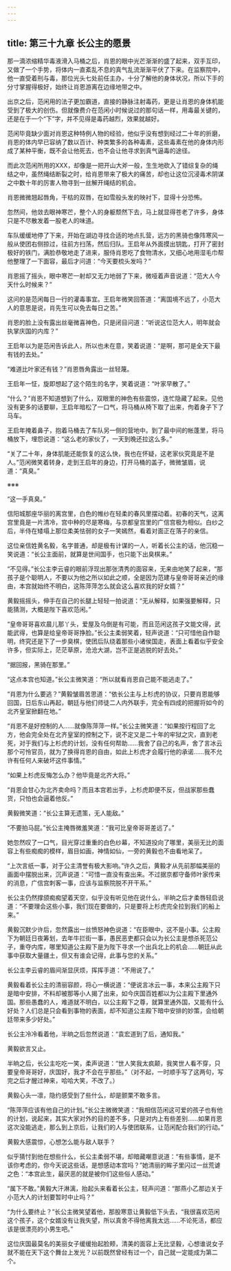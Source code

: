 ```yaml
---
---
---
```

title: 第三十九章 长公主的愿景
---




那一滴浓缩精华毒液滑入马桶之后，肖恩的眼中光芒渐渐的盛了起来，双手互印，又做了一个手势，将体内一直紊乱不息的真气乱流渐渐平伏了下来。在监察院中，他一直受着刑与毒，那位光头七处前任主办，十分了解他的身体状况，所以下手的分寸掌握得极好，始终让肖恩游离在边缘地带之中。

出京之后，范闲用的法子更加霸道，直接的静脉注射毒药，更是让肖恩的身体机能受到了极大的创伤。但就像费介在范闲小时候说过的那句话一样，用毒最关键的，还是在于一个“下”字，并不见得是毒药越烈，效果就越好。

范闲毕竟缺少面对肖恩这种特例人物的经验，他似乎没有想到经过二十年的折磨，肖恩的体内早已容纳了数以百计、种类繁多的各种毒素，这些毒素在他的身体内形成了某种平衡，既不会让他死去，也不会让他寻求到真气逼毒的途径。

而此次范闲所用的XXX，却像是一把开山大斧一般，生生地砍入了错综复杂的绳结之中，虽然绳结断裂之时，给肖恩带来了极大的痛苦，却也让这位沉浸毒术阴谋之中数十年的厉害人物寻到一丝解开绳结的机会。

肖恩微微翘起唇角，干枯的双唇，在如雪般头发的映衬下，显得十分恐怖。

忽然间，他敛去眼神寒芒，整个人的身躯颓然下去，马上就显得苍老了许多，身体只是不尽散发着一股老人的味道。

车队缓缓地停了下来，开始在湖边寻找合适的地点扎营，远方的黑骑也像阵寒风一般从使团右侧掠过，往前方扫荡，然后归队。王启年从外面摸出钥匙，打开了密封极好的铁门，满脸恭敬地走了进来，服侍肖恩吃了食物清水，又细心地用湿毛巾帮他整理了一下面容，最后才问道：“今天要梳头发吗？”

肖恩摇了摇头，眼中寒芒一射却又无力地弱了下来，微哑着声音说道：“范大人今天什么时候来？”

这问的是范闲每日一行的灌毒事宜。王启年微笑回答道：“离国境不远了，小范大人的意思是说，肖先生可以免去每日之苦。”

肖恩的脸上没有露出丝毫微喜神色，只是闭目问道：“听说这位范大人，明年就会执掌庆国的内库？”

王启年以为是范闲告诉此人，所以也未在意，笑着说道：“是啊，那可是全天下最有钱的去处。”

“难道比叶家还有钱？”肖恩唇角露出一丝轻蔑。

王启年一怔，旋即想起了这个陌生的名字，笑着说道：“叶家早散了。”

“什么？”肖恩不知道想到了什么，双眼里的神色有些震惊，连忙隐藏了起来。见他没有更多的话要聊，王启年暗松了一口气，将马桶从椅下取了出来，佝着身子下了马车。

王启年掩着鼻子，抱着马桶去了车队另一侧的营地中。到了最中间的帐蓬里，将马桶放下，埋怨说道：“这么老的家伙了，一天到晚还拉这么多。”

“关了二十年，身体肌能还能恢复的这么快，我也在怀疑，这老家伙究竟是不是人。”范闲微笑着转身，走到王启年的身边，打开马桶的盖子，微微皱眉，说道：“真臭。”

※※※

“这一手真臭。”

信阳城那座华丽的离宫里，白色的帷纱在轻柔的春风里摆动着。初春的天气，这离宫里竟是一片清冷，宫中种的尽是寒梅，与京都皇宫里的广信宫极为相似。白纱之后，半侍在矮塌上那位柔美怯弱的女子一笑嫣然，看着对面正在落子的亲信。

这位亲信姓黄名毅，名字普通，却是极有计谋的一人，听着长公主的话，他沉稳一笑说道：“长公主面前，就算是世间国手，也只能下出臭棋来。”

“不见得。”长公主李云睿的眼前浮现出那张清秀的面容来，无来由地笑了起来，“那孩子是个聪明人，不要以为他之所以如此之顺，全是因为范建与皇帝哥哥亲近的缘由，本宫就始终不明白，这陈萍萍怎么就会这么喜欢我的好女婿？”

黄毅摇摇头，伸手在自己的长腿上轻轻一拍说道：“无从解释，如果强要解释，只能猜测，大概是陛下喜欢范闲。”

“皇帝哥哥喜欢晨儿那丫头，爱屋及乌倒是有可能，而且范闲这孩子文能文得，武能武得，也算是给皇帝哥哥挣脸。”长公主柔弱笑着，轻声说道：“只可惜他自作聪明，终究还是下了一步臭棋，使团后队绕着那些小诸侯国走，表面上看着似乎安全许多，但实际上，茫茫草原，沧沧大湖，岂不正是逃脱的好去处。”

“据回报，黑骑在那里。”

“这点本宫也知道。”长公主微笑道：“所以就看肖恩自己能不能逃走了。”

“肖恩为什么要逃？”黄毅皱眉苦思道：“依长公主与上杉虎的协议，只要肖恩能够回国，日后东山再起，朝廷与他们师徒二人内外联手，完全有四成的把握将如今的北齐皇室掀翻在地。”

“肖恩不是好控制的人……就像陈萍萍一样。”长公主微笑道：“如果按行程回了北方，他会完全处在北齐皇室的控制之下，说不定又是二十年的牢狱之灾，直到老死，对于我们与上杉虎的计划，没有任何帮助……我舍了自己的名声，舍了言冰云那个可怜官员，就为了换得肖恩的自由，如此上杉虎才会履行他的承诺……我不允许有任何人来破坏这件事情。”

“如果上杉虎反悔怎么办？他毕竟是北齐大将。”

“肖恩会甘心为北齐卖命吗？而且本宫若出手，上杉虎即便不反，但战家那些蠢货，只怕也会逼着他反。”

黄毅微笑道：“长公主算无遗策，无人能敌。”

“不要拍马屁。”长公主掩唇微羞笑道：“我可比皇帝哥哥差远了。”

她忽然叹了一口气，目光穿过重重的白色纱幕，不知道投向了哪里，美丽无比的面容上有些痴痴的模样，眉目如画，神情如仙，一旁的黄毅也不由看地呆了。

“上次言纸一事，对于公主清誉有极大影响。”许久之后，黄毅才从先前那幅美丽的画面中摆脱出来，沉声说道：“可惜一直没有查出来。不过据京都守备师叶家传来的消息，广信宫刺客一事，应该与监察院脱不开干系。”

长公主仍然撑颌痴痴望着天空，似乎没有听见他在说什么，半晌之后才柔唇轻启说道：“不要理会这些小事，我们现在要做的，只是要将上杉虎完全拉到我们的船上来。”

黄毅沉默少许后，忽然露出一丝愤怒神色说道：“在臣眼中，这不是小事。公主殿下为朝廷日夜筹划，去年牛拦街一事，愚民恶吏都只会以为长公主是想杀死范公子，重夺内库，哪里知道公主殿下是为陛下寻求一个出兵北上的机会……朝廷从此事中获取大量疆土，但又有谁会记得，此事与您的关系。”

长公主李云睿的眉间渐显厌烦，挥挥手道：“不用说了。”

黄毅看着长公主的清丽容颜，将心一横说道：“便说言冰云一事，本来公主殿下只是暗中安排，不料却被那等小人揭了出来，如今庆国百姓都以为公主殿下里通外国。那些愚蠢的人，难道就不明白，以公主殿下之尊，就算里通外国，又能有什么好处？人们总是只会看到事物的表面，却不知道公主殿下暗中安排的妙策，会给朝廷带来多少好处。”

长公主冷冷看着他，半晌之后忽然说道：“袁宏道到了后，通知我。”

黄毅欲言又止。

半晌之后，长公主吃吃一笑，柔声说道：“世人笑我太疯颠，我笑世人看不穿，只要皇帝哥哥好，庆国好，我才不会在乎那些。”（对不起，一时顺手写了这两句，写完之后才醒过神来，哈哈大笑，不改了。）

黄毅心头一凛，隐约感受到了些什么，却是颤栗不敢多言。

“陈萍萍应该有他自己的计划。”长公主微微笑道：“我相信范闲这可爱的孩子也有他的计划，说起来，其实大家对外的目的差不多，只是对内上有些差别……如果肖恩这次没能逃走，那么到上京后，让我们的人与使团联系，让范闲配合我们的行动。”

黄毅大感震惊，心想怎么能与敌人联手？

似乎猜忖到他在想些什么，长公主柔弱不堪，却暗藏嘲意说道：“有些事情，是不该你考虑的，你今天说这些话，是想感动本宫吗？”她清丽的眸子里闪过一丝荒谑之色：“本宫此生，最厌恶的就是被你们这些俗人感动。”

“属下不敢。”黄毅大汗淋漓，抬起头来看着长公主，轻声问道：“那燕小乙那边关于小范大人的计划要暂时中止吗？”

“为什么要终止？”长公主微笑望着他，那股寒意让黄毅低下头去，“我很喜欢范闲这个孩子，这个女婿没有让我失望，所以真舍不得他离我太远……不论死活，都应该是很漂亮的小男生吧。”

这位庆国最莫名的美丽女子缓缓抬起脸颊，清美的面容上无比坚毅，心想谁说女子就不能在天下这个舞台上发光？以前既然曾经有过一个，自己就一定能成为第二个。